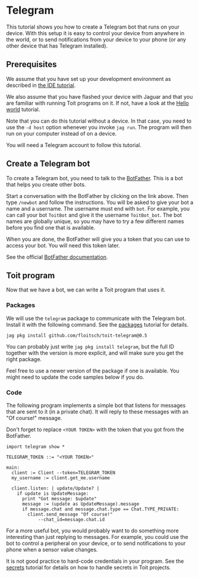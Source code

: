 # Telegram
This tutorial shows you how to create a Telegram bot that runs on your device.
With this setup it is easy to control your device from anywhere in the world,
or to send notifications from your device to your phone (or any other device
that has Telegram installed).

## Prerequisites
We assume that you have set up your development environment as described
in [the IDE tutorial](../../setup/ide).

We also assume that you have flashed your device with Jaguar and that
you are familiar with running Toit programs on it.
If not, have a look at the [Hello world](../../setup/firstprogram) tutorial.

Note that you can do this tutorial without a device. In that case,
you need to use the `-d host` option whenever you invoke
`jag run`. The program will then run on your computer instead of on
a device.

You will need a Telegram account to follow this tutorial.

## Create a Telegram bot
To create a Telegram bot, you need to talk to the [BotFather](https://t.me/botfather).
This is a bot that helps you create other bots.

Start a conversation with the BotFather by clicking on the link above.
Then type `/newbot` and follow the instructions. You will be asked to
give your bot a name and a username. The username must end with `bot`.
For example, you can call your bot `ToitBot` and give it the username
`ToitBot_bot`. The bot names are globally unique, so you may have to
try a few different names before you find one that is available.

When you are done, the BotFather will give you a token that you can
use to access your bot. You will need this token later.

See the official
[BotFather documentation](https://core.telegram.org/bots/features#botfather).

## Toit program
Now that we have a bot, we can write a Toit program that uses it.

### Packages
We will use the `telegram` package to communicate with the Telegram bot. Install
it with the following command. See the [packages](../../setup/packages)
tutorial for details.

```shell
jag pkg install github.com/floitsch/toit-telegram@0.5
```

<Note>

You can probably just write `jag pkg install telegram`, but the full ID together
with the version is more explicit, and will make sure you get the right package.

Feel free to use a newer version of the package if one is available. You
might need to update the code samples below if you do.

</Note>

### Code
The following program implements a simple bot that listens for
messages that are sent to it (in a private chat). It will reply
to these messages with an "Of course!" message.

Don't forget to replace `<YOUR TOKEN>` with the token that you got
from the BotFather.

<!-- ANALYZE CODE -->
```toit
import telegram show *

TELEGRAM_TOKEN ::= "<YOUR TOKEN>"

main:
  client := Client --token=TELEGRAM_TOKEN
  my_username := client.get_me.username

  client.listen: | update/Update? |
    if update is UpdateMessage:
      print "Got message: $update"
      message := (update as UpdateMessage).message
      if message.chat and message.chat.type == Chat.TYPE_PRIVATE:
        client.send_message "Of course!"
            --chat_id=message.chat.id
```

For a more useful bot, you would probably want to do something more
interesting than just replying to messages. For example, you could
use the bot to control a peripheral on your device, or to send
notifications to your phone when a sensor value changes.

<Note>

It is not good practice to hard-code credentials in your program.
See the [secrets](../../misc/secrets) tutorial for details on how to
handle secrets in Toit projects.

</Note>
